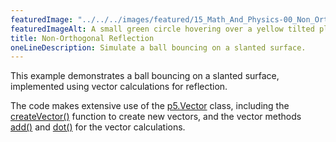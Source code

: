 ```yaml
---
featuredImage: "../../../images/featured/15_Math_And_Physics-00_Non_Orthogonal_Reflection-thumbnail.png"
featuredImageAlt: A small green circle hovering over a yellow tilted plane at the bottom of the canvas.
title: Non-Orthogonal Reflection
oneLineDescription: Simulate a ball bouncing on a slanted surface.
---
```


This example demonstrates a ball bouncing on a slanted
surface, implemented using vector calculations for reflection.

The code makes extensive use of the 
<a href="/reference/p5/p5.Vector">p5.Vector</a>
class, including the 
<a href="/reference/p5/createVector">createVector()</a> function to create new vectors,
and the vector methods
<a href="/reference/p5.Vector/add">add()</a>
and
<a href="/reference/p5.Vector/dot">dot()</a>
for the vector calculations.